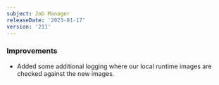 ```yaml
---
subject: Job Manager
releaseDate: '2023-01-17'
version: '211'
---
```


### Improvements
* Added some additional logging where our local runtime images are checked against the new images.
